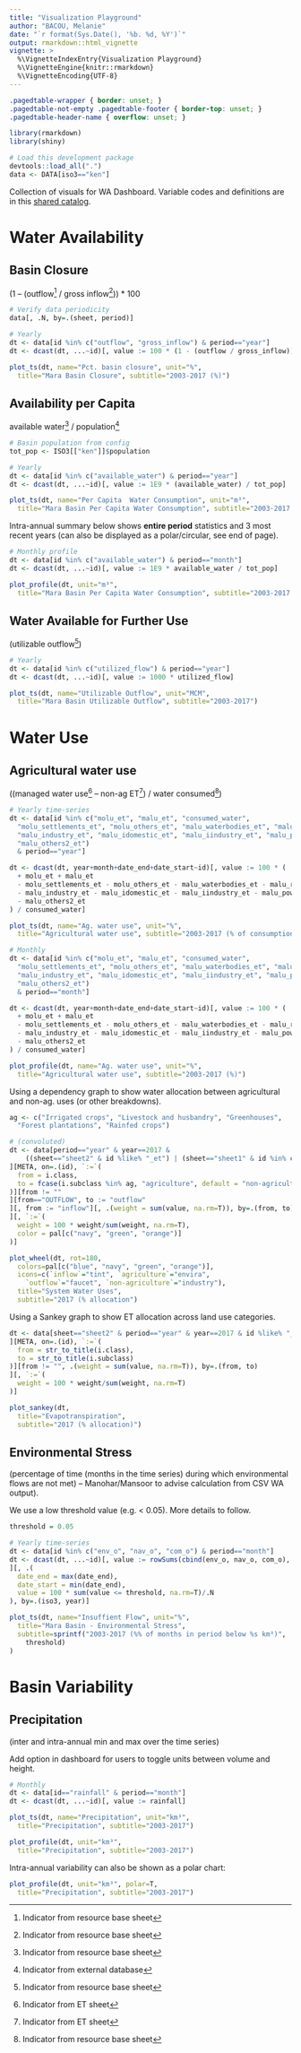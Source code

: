 ```yaml
---
title: "Visualization Playground"
author: "BACOU, Melanie"
date: "`r format(Sys.Date(), '%b. %d, %Y')`"
output: rmarkdown::html_vignette
vignette: >
  %\VignetteIndexEntry{Visualization Playground}
  %\VignetteEngine{knitr::rmarkdown}
  %\VignetteEncoding{UTF-8}
---
```


```css
.pagedtable-wrapper { border: unset; }
.pagedtable-not-empty .pagedtable-footer { border-top: unset; }
.pagedtable-header-name { overflow: unset; }
```

```r
library(rmarkdown)
library(shiny)

# Load this development package
devtools::load_all(".")
data <- DATA[iso3=="ken"]
```

Collection of visuals for WA Dashboard. Variable codes and definitions are in this [shared catalog](https://docs.google.com/spreadsheets/d/13c8t2JgA2QK_YZ6OgI9o0JJcnuq90WOeipzNxS1HPow/edit?usp=sharing).

# Water Availability

## Basin Closure

(1 – (outflow[^s1] / gross inflow[^s1])) * 100


```r
# Verify data periodicity
data[, .N, by=.(sheet, period)]
```

```r
# Yearly
dt <- data[id %in% c("outflow", "gross_inflow") & period=="year"]
dt <- dcast(dt, ...~id)[, value := 100 * (1 - (outflow / gross_inflow))]

plot_ts(dt, name="Pct. basin closure", unit="%",
  title="Mara Basin Closure", subtitle="2003-2017 (%)")
```

## Availability per Capita

available water[^s1] / population[^ext]

```r

# Basin population from config
tot_pop <- ISO3[["ken"]]$population

# Yearly
dt <- data[id %in% c("available_water") & period=="year"]
dt <- dcast(dt, ...~id)[, value := 1E9 * (available_water) / tot_pop]

plot_ts(dt, name="Per Capita  Water Consumption", unit="m³",
  title="Mara Basin Per Capita Water Consumption", subtitle="2003-2017 (m³)")
```

Intra-annual summary below shows **entire period** statistics and 3 most recent years (can also be displayed as a polar/circular, see end of page).

```r
# Monthly profile
dt <- data[id %in% c("available_water") & period=="month"]
dt <- dcast(dt, ...~id)[, value := 1E9 * available_water / tot_pop]

plot_profile(dt, unit="m³",
  title="Mara Basin Per Capita Water Consumption", subtitle="2003-2017 (m³)")
```


## Water Available for Further Use

(utilizable outflow[^s1])

```r
# Yearly
dt <- data[id %in% c("utilized_flow") & period=="year"]
dt <- dcast(dt, ...~id)[, value := 1000 * utilized_flow]

plot_ts(dt, name="Utilizable Outflow", unit="MCM",
  title="Mara Basin Utilizable Outflow", subtitle="2003-2017")
```


# Water Use

## Agricultural water use 

((managed water use[^s2] – non-ag ET[^s2]) / water consumed[^s1])

```r
# Yearly time-series
dt <- data[id %in% c("molu_et", "malu_et", "consumed_water",
  "molu_settlements_et", "molu_others_et", "malu_waterbodies_et", "malu_residential_et",
  "malu_industry_et", "malu_idomestic_et", "malu_iindustry_et", "malu_powerandenergy_et",
  "malu_others2_et")
  & period=="year"]

dt <- dcast(dt, year+month+date_end+date_start~id)[, value := 100 * (
  + molu_et + malu_et
  - molu_settlements_et - molu_others_et - malu_waterbodies_et - malu_residential_et
  - malu_industry_et - malu_idomestic_et - malu_iindustry_et - malu_powerandenergy_et
  - malu_others2_et
) / consumed_water]

plot_ts(dt, name="Ag. water use", unit="%",
  title="Agricultural water use", subtitle="2003-2017 (% of consumption)")
```

```r
# Monthly
dt <- data[id %in% c("molu_et", "malu_et", "consumed_water",
  "molu_settlements_et", "molu_others_et", "malu_waterbodies_et", "malu_residential_et",
  "malu_industry_et", "malu_idomestic_et", "malu_iindustry_et", "malu_powerandenergy_et",
  "malu_others2_et")
  & period=="month"]

dt <- dcast(dt, year+month+date_end+date_start~id)[, value := 100 * (
  + molu_et + malu_et
  - molu_settlements_et - molu_others_et - malu_waterbodies_et - malu_residential_et
  - malu_industry_et - malu_idomestic_et - malu_iindustry_et - malu_powerandenergy_et
  - malu_others2_et
) / consumed_water]

plot_profile(dt, name="Ag. water use", unit="%",
  title="Agricultural water use", subtitle="2003-2017 (%)")
```

Using a dependency graph to show water allocation between agricultural and non-ag. uses (or other breakdowns).

```r
ag <- c("Irrigated crops", "Livestock and husbandry", "Greenhouses", 
  "Forest plantations", "Rainfed crops")

# (convoluted)
dt <- data[period=="year" & year==2017 &
    ((sheet=="sheet2" & id %like% "_et") | (sheet=="sheet1" & id %in% c("outflow")))
][META, on=.(id), `:=`(
  from = i.class,
  to = fcase(i.subclass %in% ag, "agriculture", default = "non-agriculture")
)][from != ""
][from=="OUTFLOW", to := "outflow"
][, from := "inflow"][, .(weight = sum(value, na.rm=T)), by=.(from, to)
][, `:=`(
  weight = 100 * weight/sum(weight, na.rm=T),
  color = pal[c("navy", "green", "orange")]
)]

plot_wheel(dt, rot=180, 
  colors=pal[c("blue", "navy", "green", "orange")],
  icons=c(`inflow`="tint", `agriculture`="envira", 
    `outflow`="faucet", `non-agriculture`="industry"),
  title="System Water Uses",
  subtitle="2017 (% allocation")
```

Using a Sankey graph to show ET allocation across land use categories.

```r
dt <- data[sheet=="sheet2" & period=="year" & year==2017 & id %like% "_et"
][META, on=.(id), `:=`(
  from = str_to_title(i.class),
  to = str_to_title(i.subclass)
)][from != "", .(weight = sum(value, na.rm=T)), by=.(from, to)
][, `:=`(
  weight = 100 * weight/sum(weight, na.rm=T)
)]

plot_sankey(dt, 
  title="Evapotranspiration",
  subtitle="2017 (% allocation)")
```


## Environmental Stress 

(percentage of time (months in the time series) during which environmental flows are not met) – Manohar/Mansoor to advise calculation from CSV WA output).

<span class="bg-warning">We use a low threshold value (e.g. < 0.05). More details to follow.</span>

```r
threshold = 0.05

# Yearly time-series
dt <- data[id %in% c("env_o", "nav_o", "com_o") & period=="month"]
dt <- dcast(dt, ...~id)[, value := rowSums(cbind(env_o, nav_o, com_o), na.rm=T)
][, .(
  date_end = max(date_end),
  date_start = min(date_end),
  value = 100 * sum(value <= threshold, na.rm=T)/.N
), by=.(iso3, year)]

plot_ts(dt, name="Insuffient Flow", unit="%",
  title="Mara Basin - Environmental Stress", 
  subtitle=sprintf("2003-2017 (%% of months in period below %s km³)", 
    threshold)
)
```


# Basin Variability

## Precipitation 

(inter and intra-annual min and max over the time series)

<p class="bg-warning">Add option in dashboard for users to toggle units between volume and height.<p>

```r
# Monthly
dt <- data[id=="rainfall" & period=="month"]
dt <- dcast(dt, ...~id)[, value := rainfall]

plot_ts(dt, name="Precipitation", unit="km³",
  title="Precipitation", subtitle="2003-2017")
```

```r
plot_profile(dt, unit="km³",
  title="Precipitation", subtitle="2003-2017")
```

Intra-annual variability can also be shown as a polar chart:

```r
plot_profile(dt, unit="km³", polar=T,
  title="Precipitation", subtitle="2003-2017")
```



[^s1]: Indicator from resource base sheet
[^ext]: Indicator from external database
[^s2]: Indicator from ET sheet

